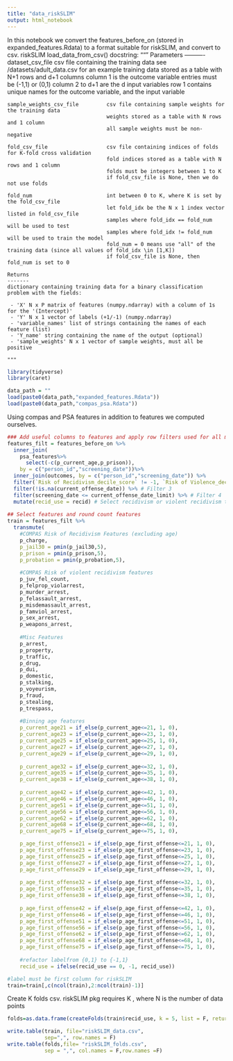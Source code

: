 ```yaml
---
title: "data_riskSLIM"
output: html_notebook
---
```


In this notebook we convert the features_before_on (stored in expanded_features.Rdata) to a format suitable for riskSLIM, and convert to csv.
riskSLIM load_data_from_csv() docstring: 
    """
    Parameters
    ----------
    dataset_csv_file                csv file containing the training data
                                    see /datasets/adult_data.csv for an example
                                    training data stored as a table with N+1 rows and d+1 columns
                                    column 1 is the outcome variable entries must be (-1,1) or (0,1)
                                    column 2 to d+1 are the d input variables
                                    row 1 contains unique names for the outcome variable, and the input variable

    sample_weights_csv_file         csv file containing sample weights for the training data
                                    weights stored as a table with N rows and 1 column
                                    all sample weights must be non-negative

    fold_csv_file                   csv file containing indices of folds for K-fold cross validation
                                    fold indices stored as a table with N rows and 1 column
                                    folds must be integers between 1 to K
                                    if fold_csv_file is None, then we do not use folds

    fold_num                        int between 0 to K, where K is set by the fold_csv_file
                                    let fold_idx be the N x 1 index vector listed in fold_csv_file
                                    samples where fold_idx == fold_num will be used to test
                                    samples where fold_idx != fold_num will be used to train the model
                                    fold_num = 0 means use "all" of the training data (since all values of fold_idx \in [1,K])
                                    if fold_csv_file is None, then fold_num is set to 0

    Returns
    -------
    dictionary containing training data for a binary classification problem with the fields:

     - 'X' N x P matrix of features (numpy.ndarray) with a column of 1s for the '(Intercept)'
     - 'Y' N x 1 vector of labels (+1/-1) (numpy.ndarray)
     - 'variable_names' list of strings containing the names of each feature (list)
     - 'Y_name' string containing the name of the output (optional)
     - 'sample_weights' N x 1 vector of sample weights, must all be positive

    """

```r
library(tidyverse)
library(caret)
```


```r
data_path = ""
load(paste0(data_path,"expanded_features.Rdata"))
load(paste0(data_path,"compas_psa.Rdata"))

```

Using compas and PSA features in addition to features we computed ourselves. 
```r
### Add useful columns to features and apply row filters used for all models
features_filt = features_before_on %>%
  inner_join(
    psa_features%>%
      select(-c(p_current_age,p_prison)), 
    by = c("person_id","screening_date"))%>%
  inner_join(outcomes, by = c("person_id","screening_date")) %>%
  filter(`Risk of Recidivism_decile_score` != -1, `Risk of Violence_decile_score` != -1) %>% # Filter 1
  filter(!is.na(current_offense_date)) %>% # Filter 3
  filter(screening_date <= current_offense_date_limit) %>% # Filter 4
  mutate(recid_use = recid) # Select recidivism or violent recidivism to use in this script 
         
## Select features and round count features
train = features_filt %>%
  transmute(
    #COMPAS Risk of Recidivism Features (excluding age)
    p_charge,
    p_jail30 = pmin(p_jail30,5),
    p_prison = pmin(p_prison,5),
    p_probation = pmin(p_probation,5),
    
    #COMPAS Risk of violent recidivism features
    p_juv_fel_count,
    p_felprop_violarrest,
    p_murder_arrest,
    p_felassault_arrest,
    p_misdemassault_arrest,
    p_famviol_arrest,
    p_sex_arrest,
    p_weapons_arrest,
    
    #Misc Features
    p_arrest,
    p_property,
    p_traffic,
    p_drug,
    p_dui,
    p_domestic,
    p_stalking,
    p_voyeurism,
    p_fraud,
    p_stealing,
    p_trespass,
    
    #Binning age features 
    p_current_age21 = if_else(p_current_age<=21, 1, 0),
    p_current_age23 = if_else(p_current_age<=23, 1, 0),
    p_current_age25 = if_else(p_current_age<=25, 1, 0),
    p_current_age27 = if_else(p_current_age<=27, 1, 0),
    p_current_age29 = if_else(p_current_age<=29, 1, 0),
    
    p_current_age32 = if_else(p_current_age<=32, 1, 0),
    p_current_age35 = if_else(p_current_age<=35, 1, 0),
    p_current_age38 = if_else(p_current_age<=38, 1, 0),
    
    p_current_age42 = if_else(p_current_age<=42, 1, 0),
    p_current_age46 = if_else(p_current_age<=46, 1, 0),
    p_current_age51 = if_else(p_current_age<=51, 1, 0),
    p_current_age56 = if_else(p_current_age<=56, 1, 0),
    p_current_age62 = if_else(p_current_age<=62, 1, 0),
    p_current_age68 = if_else(p_current_age<=68, 1, 0),
    p_current_age75 = if_else(p_current_age<=75, 1, 0),

    p_age_first_offense21 = if_else(p_age_first_offense<=21, 1, 0),
    p_age_first_offense23 = if_else(p_age_first_offense<=23, 1, 0),
    p_age_first_offense25 = if_else(p_age_first_offense<=25, 1, 0),
    p_age_first_offense27 = if_else(p_age_first_offense<=27, 1, 0),
    p_age_first_offense29 = if_else(p_age_first_offense<=29, 1, 0),
    
    p_age_first_offense32 = if_else(p_age_first_offense<=32, 1, 0),
    p_age_first_offense35 = if_else(p_age_first_offense<=35, 1, 0),
    p_age_first_offense38 = if_else(p_age_first_offense<=38, 1, 0),
    
    p_age_first_offense42 = if_else(p_age_first_offense<=42, 1, 0),
    p_age_first_offense46 = if_else(p_age_first_offense<=46, 1, 0),
    p_age_first_offense51 = if_else(p_age_first_offense<=51, 1, 0),
    p_age_first_offense56 = if_else(p_age_first_offense<=56, 1, 0),
    p_age_first_offense62 = if_else(p_age_first_offense<=62, 1, 0),
    p_age_first_offense68 = if_else(p_age_first_offense<=68, 1, 0),
    p_age_first_offense75 = if_else(p_age_first_offense<=75, 1, 0),
    
    #refactor labelfrom {0,1} to {-1,1} 
    recid_use = ifelse(recid_use == 0, -1, recid_use))

#label must be first column for riskSLIM
train=train[,c(ncol(train),2:ncol(train)-1)]
```

Create K folds csv. riskSLIM pkg requires K \in [1,N], where N is the number of data points
```r
folds=as.data.frame(createFolds(train$recid_use, k = 5, list = F, returnTrain = T),make.names = F)

```

```r
write.table(train, file="riskSLIM_data.csv",
            sep=",", row.names = F)
write.table(folds,file= "riskSLIM_folds.csv",
            sep = ",", col.names = F,row.names =F)

```


